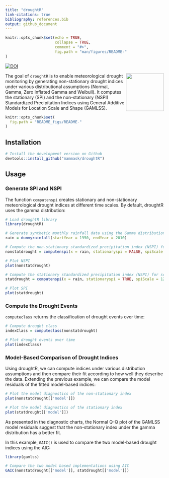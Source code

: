 ```yaml
---
title: "droughtR"
link-citations: true
bibliography: references.bib
output: github_document
---
```


```r
knitr::opts_chunk$set(echo = TRUE,
                      collapse = TRUE,
                      comment = "#>",
                      fig.path = "man/figures/README-"
)
```

[![DOI](https://zenodo.org/badge/398032827.svg)](https://zenodo.org/doi/10.5281/zenodo.10009276)

<img src="https://raw.githubusercontent.com/mammask/droughtR/main/man/figures/droughtR-2.png" align = "right" width = 120/>

The goal of `droughtR` is to enable meteorological drought monitoring by generating non-stationary drought indices under various distributional assumptions (Normal, Gamma, Zero Inflated Gamma and Weibull). It computes the stationary (SPI) and the non-stationary (NSPI) Standardized Precipitation Indices using General Additive Models for Location Scale and Shape (GAMLSS). 

<!-- Since drought indices are mainly used in forecasting applications, `droughtR` computes potential biases introduced during the model building process due to incorrect computation of the index. -->

```r
knitr::opts_chunk$set(
  fig.path = "README_figs/README-"
)
```

## Installation

```r
# Install the development version on Github
devtools::install_github("mammask/droughtR")
```

## Usage

### Generate SPI and NSPI

The function `computenspi` creates stationary and non-stationary meteorological drought indices at different time scales. By default, droughtR uses the gamma distribution:

```r
# Load droughtR library
library(droughtR)

# Generate synthetic monthly rainfall data using the Gamma distribution
rain = dummyrainfall(startYear = 1950, endYear = 2010)

# Compute the non-stationary standardized precipitation index (NSPI) for scale 12 using GAMLSS
nonstatdrought = computenspi(x = rain, stationaryspi = FALSE, spiScale = 12, dist = 'gamma')

# Plot NSPI
plot(nonstatdrought)
```

```r
# Compute the stationary standardized precipitation index (NSPI) for scale 12 using GAMLSS and the weibull distribution
statdrought = computenspi(x = rain, stationaryspi = TRUE, spiScale = 12, dist = 'weibull')

# Plot SPI 
plot(statdrought)
```

### Compute the Drought Events

`computeclass` returns the classification of drought events over time:

```r
# Compute drought class
indexClass = computeclass(nonstatdrought)

# Plot drought events over time
plot(indexClass)
```

### Model-Based Comparison of Drought Indices

Using droughtR, we can compute indices under various distribution assumptions and then compare their fit according to how well they describe the data. Extending the previous example, we can compare the model residuals of the fitted model-based indices: 

```r
# Plot the model diagnostics of the non-stationary index 
plot(nonstatdrought[['model']])
```
```r
# Plot the model diagnostics of the stationary index 
plot(statdrought[['model']])
```

As presented in the diagnostic charts, the Normal Q-Q plot of the GAMLSS model residuals suggest that the non-stationary index under the gamma distribution has a better fit.

In this example, `GAIC()` is used to compare the two model-based drought indices using the AIC:

```r
library(gamlss)

# Compare the two model based implementations using AIC
GAIC(nonstatdrought[['model']], statdrought[['model']])
```

<!-- #### Data Split -->

<!-- The `oossplit` function splits the data into train, validation and test sets: -->

<!-- ```{r, eval=TRUE} -->
<!-- # Split the rainfall series into training validation and test set: -->
<!-- rain = oossplit(x = rain, trainratio = 0.6, validationratio = 0.2, testratio = 0.2) -->
<!-- print(rain) -->
<!-- ``` -->

<!-- #### Bias measurement -->

<!-- When the Standardized Precipitation Index is calculated as part of a forecasting task it introduces biases in the training data. This is mainly observed when the index is computed using the entire data, prior to model validation, and this violates some of the fundamental principles of time series forecasting theory [@mammas2021characterization]. -->

<!-- In this section, the amount of bias introduced to the training data is quantified by measuring the number of miss-classifications when two computational approaches are followed: 1) SPI is computed using the training data only; this is called a "Bias Corrected" computation and 2) SPI is computed using the entire data; this is called a "Bias Induced" computation.  -->

<!-- Bias is measured by computing the number of miss-classifications in the training data due to the incorrect computation of the index. -->

<!-- ```{r, eval=TRUE, fig.height=3, fig.width=8, fig.align='center'} -->
<!-- # Generate synthetic monthly rainfall data using the Gamma distribution -->
<!-- rain = dummyrainfall(startYear = 1950, endYear = 2010) -->

<!-- # Compute bias -->
<!-- bias = measurebias(x = rain, trainratio = 0.6, validationratio = 0.2, testratio = 0.2, stationaryspi = TRUE, spiscale = 12, dist = 'normal') -->
<!-- bias -->
<!-- ``` -->

<!-- ### References -->

<!-- #### Bias Corrected auto.arima -->

<!-- In this section, we perform out-of-sample validation using a bias corrected auto.arima to forecast the Standardized Precipitation Index (SPI). An additional parameter is introduced to forecast::auto.arima and requires fitting a S-ARIMA model: -->

<!-- ```{r, eval=TRUE, fig.height=3, fig.width=5} -->
<!-- # out-of-sample validation using a bias corrected auto.arima -->
<!-- model = bcautoarima(x = rain, -->
<!--                     trainratio = 0.8, -->
<!--                     validationratio = 0.0, -->
<!--                     testratio = 0.2, -->
<!--                     stationaryspi = TRUE, -->
<!--                     spiscale = 12, -->
<!--                     seasonal = TRUE) -->
<!-- ``` -->

<!-- The model returns a set of diagnostics and analytical outcomes, including the model description, diagnostics plots and actual vs. predicted forecasts: -->

<!-- ```{r, eval=TRUE, fig.height=3, fig.width=5, echo = TRUE} -->
<!-- # Return the model description -->
<!-- model[['Diagnostics']][['Model Description']] -->

<!-- # Return R2 score in the test set -->
<!-- model[['Diagnostics']][['R2 Score Test']] -->
<!-- ``` -->

<!-- Actual vs. predicted SPI in the test set: -->

<!-- ```{r, eval=TRUE, fig.height=3, fig.width=5, echo = TRUE} -->
<!-- model[['Diagnostics']][['Actual vs Predicted Test']] -->
<!-- ``` -->

<!-- Additional models are developed and can be found here: -->

<!-- * Bias induced auto.arima -->
<!-- * Bias corrected modwt auto.arima -->
